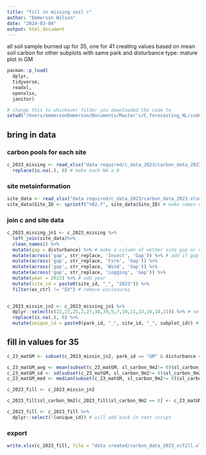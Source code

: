 ```yaml
---
title: "fill in missing soil c"
author: "Emmerson Wilson"
date: "2024-03-04"
output: html_document
---
```


all soil sample burned up for 35, one for 41
creating values based on mean soil carbon for other subplots with same park and disturbance type: mature plot in GM

```r
pacman::p_load(
  dplyr,
  tidyverse,
  readxl,
  openxlsx,
  janitor)
```

```r
# change this to whichever folder you downloaded the code to
setwd("/Users/emmersonEmmerson/Documents/Master's/C_forecasting_NL/code_for_stats/clean code")
```

## bring in data

### carbon pools for each site
```r
c_2023_missing <- read_xlsx("data required/c_data_2023/carbon_data_2023.xlsm", sheet = "Overall C") %>%
  replace(is.na(.), 0) # make each NA a 0
```

### site metainformation
```r
site_data <- read_xlsx("data required/c_data_2023/carbon_data_2023.xlsm", sheet = "Subplot info")
site_data$Site_ID <- sprintf("%02.f", site_data$Site_ID) # make names match c data name column
```

### join c and site data
```r
c_2023_missing_jn1 <- c_2023_missing %>%
  left_join(site_data)%>%
  clean_names() %>%
  mutate(gap = disturbance) %>% # make a column of wether site gap or mature
  mutate(across('gap', str_replace, 'Insect', 'Gap')) %>% # add if gap or not gap
  mutate(across('gap', str_replace, 'Fire', 'Gap')) %>%
  mutate(across('gap', str_replace, 'Wind', 'Gap')) %>%
  mutate(across('gap', str_replace, 'Logging', 'Gap')) %>%
  mutate(year = 2023) %>% # add year
  mutate(site_id = paste0(site_id, "_", "2023")) %>% 
  filter(ex_ctrl != "EX") # remove exclosures
  

c_2023_missin_jn2 <- c_2023_missing_jn1 %>%
  dplyr::select(c(22,23,25,2,27,38,39,5,7,10,11,13,16,18,21)) %>% # select columns want to use
  replace(is.na(.), 0) %>%
  mutate(unique_id = paste0(park_id, "_", site_id, "_", subplot_id)) # create a unique id for eahc subplot
```


## fill in values for 35
```r
c_23_matGM <- subset(c_2023_missin_jn2, park_id == "GM" & disturbance == "Mature")

c_23_matGM_avg <- mean(subset(c_23_matGM, sl_carbon_9m2!= 0)$sl_carbon_9m2)
c_23_matGM_sd <- sd(subset(c_23_matGM, sl_carbon_9m2!= 0)$sl_carbon_9m2)/sqrt(length(subset(c_23_matGM, sl_carbon_9m2!= 0)$sl_carbon_9m2))
c_23_matGM_med <- median(subset(c_23_matGM, sl_carbon_9m2!= 0)$sl_carbon_9m2)

c_2023_fill <- c_2023_missin_jn2

c_2023_fill$sl_carbon_9m2[c_2023_fill$sl_carbon_9m2 == 0] <- c_23_matGM_med

c_2023_fill <- c_2023_fill %>% 
  dplyr::select(!(unique_id)) # will add back in next script
```

### export
```r
write.xlsx(c_2023_fill, file = "data created/carbon_data_2023_scfill.xlsx")
```



